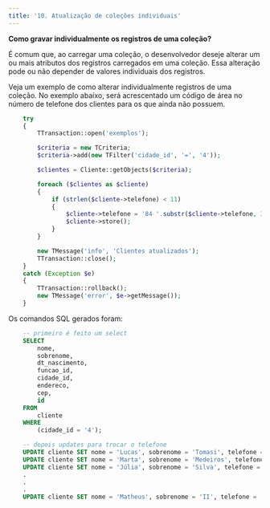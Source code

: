 ```yaml
---
title: '10. Atualização de coleções individuais'
---
```


**Como gravar individualmente os registros de uma coleção?**

É comum que, ao carregar uma coleção, o desenvolvedor deseje alterar um ou mais atributos dos registros carregados em uma coleção. Essa alteração pode ou não depender de valores individuais dos registros.

Veja um exemplo de como alterar individualmente registros de uma coleção. No exemplo abaixo, será acrescentado um código de área no número de telefone dos clientes para os que ainda não possuem.

```php
    try
    {
        TTransaction::open('exemplos');

        $criteria = new TCriteria; 
        $criteria->add(new TFilter('cidade_id', '=', '4')); 

        $clientes = Cliente::getObjects($criteria); 

        foreach ($clientes as $cliente) 
        {
            if (strlen($cliente->telefone) < 11)
            {
                $cliente->telefone = '84 '.substr($cliente->telefone, 3); 
                $cliente->store(); 
            }
        } 

        new TMessage('info', 'Clientes atualizados'); 
        TTransaction::close(); 
    }
    catch (Exception $e)
    {
        TTransaction::rollback();
        new TMessage('error', $e->getMessage());
    }
```

Os comandos SQL gerados foram:

```sql
    -- primeiro é feito um select 
    SELECT 
        nome,
        sobrenome,
        dt_nascimento,
        funcao_id,
        cidade_id,
        endereco,
        cep,
        id
    FROM 
        cliente
    WHERE 
        (cidade_id = '4');

    -- depois updates para trocar o telefone
    UPDATE cliente SET nome = 'Lucas', sobrenome = 'Tomasi', telefone = '84999178852'  WHERE (id = '2')
    UPDATE cliente SET nome = 'Marta', sobrenome = 'Medeiros', telefone = '84998562141' WHERE (id = '3')
    UPDATE cliente SET nome = 'Júlia', sobrenome = 'Silva', telefone = '84996659112' WHERE (id = '4')
    .
    .
    .
    UPDATE cliente SET nome = 'Matheus', sobrenome = 'II', telefone = '84984561814' WHERE (id = '6123')
```

